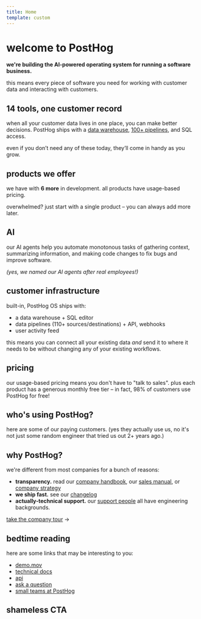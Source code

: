 ```yaml
---
title: Home
template: custom
---
```


<HomeHappyHog />

<h1 class="[&_p]:m-0 flex gap-2 flex-wrap">
    <span>welcome to</span>
    <Logo />
    <span>PostHog</span>
</h1>

**we're building the AI-powered operating system for running a software business.**

this means every piece of software you need for working with customer data and interacting with customers.

<div class="space-y-8 pt-2">

<div id="product-os">

<h2 class="mt-0">14 tools, one customer record</h2>

when all your customer data lives in one place, you can make better decisions. PostHog ships with a [data warehouse](/data-warehouse), [100+ pipelines](/cdp), and SQL access.

even if you don’t need any of these today, they’ll come in handy as you grow.

</div>

<div id="toolkits">

## products we offer

we have <ProductCount /> with <strong>6 more</strong> in development. all products have usage-based pricing.

<Toolkits />

overwhelmed? just start with a single product – you can always add more later.

</div>

<div id="ai">

## AI

our AI agents help you automate monotonous tasks of gathering context, summarizing information, and making code changes to fix bugs and improve software.

<AIAgents />

_(yes, we named our AI agents after real employees!)_

</div>

<div id="customer-infrastructure">

## customer infrastructure

built-in, PostHog OS ships with:

-   a data warehouse + SQL editor
-   data pipelines (110+ sources/destinations) + API, webhooks
-   user activity feed

this means you can connect all your existing data _and_ send it to where it needs to be without changing any of your existing workflows.

<CustomerInfrastructureAccordion />

</div>

<div id="pricing">

## pricing

our usage-based pricing means you don't have to "talk to sales". plus each product has a generous monthly free tier – in fact, 98% of customers use PostHog for free!

<Pricing />

</div>

<div id="customers">

## who's using PostHog?

here are some of our paying customers. (yes they actually use us, no it's not just some random engineer that tried us out 2+ years ago.)

<Customers />

</div>

<div id="why-posthog">

## why PostHog?

we're different from most companies for a bunch of reasons:

-   **transparency.** read our [company handbook](/handbook), our [sales manual](/sales-manual), or [company strategy](/strategy)
-   **we ship fast.** see our [changelog](/changelog)
-   **actually-technical support.** our [support people](/support) all have engineering backgrounds.

[take the company tour](/why) →

</div>

<div id="bedtime-reading">

## bedtime reading

here are some links that may be interesting to you:

-   [demo.mov](/demo)
-   [technical docs](/docs)
-   [api](/docs/api)
-   [ask a question](/questions)
-   [small teams at PostHog](/teams)

</div>

<div id="shameless-cta">

## shameless CTA

<CTA />

</div>
</div>
